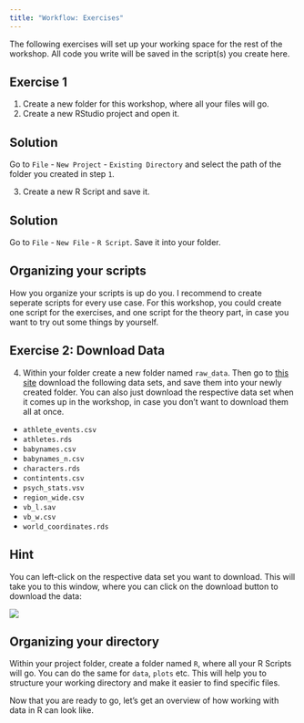 ```yaml
---
title: "Workflow: Exercises"
---
```


The following exercises will set up your working space for the rest of the workshop. All code you write will be saved in the script(s) you create here.

## Exercise 1

1.  Create a new folder for this workshop, where all your files will go.
2.  Create a new RStudio project and open it.

::: {.callout-caution collapse="true"}
## Solution

Go to `File` - `New Project` - `Existing Directory` and select the path of the folder you created in step `1`.
:::

3.  Create a new R Script and save it.

::: {.callout-caution collapse="true"}
## Solution

Go to `File` - `New File` - `R Script`. Save it into your folder.
:::

::: callout-tip
## Organizing your scripts

How you organize your scripts is up do you. I recommend to create seperate scripts for every use case. For this workshop, you could create one script for the exercises, and one script for the theory part, in case you want to try out some things by yourself.
:::


## Exercise 2: Download Data
4. Within your folder create a new folder named `raw_data`. Then go to [this site](https://github.com/nickhaf/r_tutorial/tree/main/raw_data) download the following data sets, and save them into your newly created folder. You can also just download the respective data set when it comes up in the workshop, in case you don't want to download them all at once.  

* `athlete_events.csv`
* `athletes.rds`
* `babynames.csv`
* `babynames_n.csv`
* `characters.rds`
* `contintents.csv`
* `psych_stats.vsv`
* `region_wide.csv`
* `vb_l.sav`
* `vb_w.csv`
* `world_coordinates.rds`

::: {.callout-tip collapse="true"}
## Hint
You can left-click on the respective data set you want to download. This will take you to this window, where you can click on the download button to download the data: 

![](../pictures/download.png)
:::

::: callout-tip
## Organizing your directory

Within your project folder, create a folder named `R`, where all your R Scripts will go. You can do the same for `data`, `plots` etc. This will help you to structure your working directory and make it easier to find specific files.
:::

Now that you are ready to go, let's get an overview of how working with data in R can look like.
